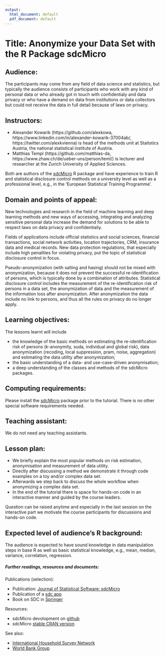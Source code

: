 ```yaml
---
output:
  html_document: default
  pdf_document: default
---
```

# Title: Anonymize your Data Set with the R Package sdcMicro


## Audience:

The participants may come from any field of data science and statistics, but typically the audience consists of participants who work with any kind of personal data or who already got in touch with confidentialy and data privacy or who have a demand on data from institutions or data collectors but could not receive the data in full detail because of laws on privacy.  

<!-- ideally -->
<!-- The audience is expected to have sound knowledge on the application of data manipulation steps in base R as well as basic statistical knowledge, e.g., mean, median, variance, correlation, regression. -->

## Instructors:

- Alexander Kowarik (https://github.com/alexkowa, https://www.linkedin.com/in/alexander-kowarik-37004ab/, https://twitter.com/alexkvienna) is head of the methods unit at Staitstics Austria, the national statistical institute of Austria.   
- Matthias Templ (https://github.com/matthias-da, https://www.zhaw.ch/de/ueber-uns/person/teml/) is lecturer and researcher at the Zurich University of Applied Sciences. 

Both are authors of the [sdcMicro](https://cran.r-project.org/package=sdcMicro) R package and have experience to train R and statistical disclosure control methods on a university level as well as a professional level, e.g., in the ‘European Statistical Training Programme’. 

## Domain and points of appeal:

New technologies and research in the field of machine learning and deep learning methods and new ways of accessing, integrating and analyzing sensitive personal data increase the demand for solutions to be able to respect laws on data privacy and confidentialiy. 

Fields of applications include official statistics and social sciences, financial transactions, social network activities, location trajectories, CRM, insurance data and medical records. 
New data protection regulations, that especially include high penalities for violating privacy, put the topic of statistical disclosure control in focus.

Pseudo-anonymization (with salting and hasing) should not be mixed with anonymization, because it does not prevent the successful re-identification of persons, which is typically done by a combination of attributes. Statistical disclosure control includes the measurement of the re-identification risk of persons in a data set, the anonymization of data and the measurement of the information loss after anonymization. 
After anonymization the data include no link to persons, and thus all the rules on privacy do no longer apply. 

<!-- # Points of appeal:  -->

<!-- ~75 words, describing what makes the proposed tutorial appealing to either audience from a broad range of backgrounds. If the tutorial content draws on examples from multiple fields/disciplines, the fields are identified and the tutorial is described in a way that is appealing to audience from those and related disciplines. -->



## Learning objectives:

<!-- The aim is to get a deep understanding of the classes and methods of the sdcMicro packages.  -->
<!-- Various popular methods are first explained and applied on complex data sets. -->
<!-- Afterwards we step back to discuss the whole workflow when anonymizing a complex data set. Interactively, together with the audience, we will anonymize one data set and show the results on risk and utility.   -->

The lessons learnt will include 

- the knowledge of the basic methods on estimating the re-identification risk of persons ($k$-anonymity, suda, individual and global risk), data anonymization (recoding, local suppression, pram, noise, aggregation) and estimating the data utility after anonymization;
- the basic understanding of a data- and use-case-driven anonymisation; 
- a deep understanding of the classes and methods of the sdcMicro packages. 

<!-- 100 – 200 words, describing the specific concepts and skills the audience can expect to have learned by attending the tutorial. Be sure to specify each learning objective succinctly. A well-drafted proposal would probably have 3-5 well-stated learning objectives. -->

## Computing requirements:

Please install the [sdcMicro](https://cran.r-project.org/package=sdcMicro) package prior to the tutorial. 
There is no other special software requirements needed. 

<!-- ~50 words, describing the minimum hardware configuration and software attendees should bring to the tutorial to benefit from the hands-on exercises given during the tutorial. -->

## Teaching assistant: 



We do not need any teaching assistants. 

<!-- will you be able to identify one-two individuals who can serve as teaching assistants? Will you need the conference committee to identify volunteers who can serve as teaching assistants? What subject matter expertise should such an individual have to help with any difficulties that the attendees might face in running the code examples being demonstrated? -->


## Lesson plan: 

- We briefly explain the most popular methods on risk estimation, anonymisation and measurement of data utility. 
- Directly after discussing a method we demonstrate it through code examples on a toy and/or complex data set. 
- Afterwards we step back to discuss the whole workflow when anonymizing a complex data set. 
- In the end of the tutorial there is space for hands-on code in an interactive manner and guided by the course leaders. 

Question can be raised anytime and especially in the last session on the interactive part we motivate the course participants for discussions and hands-on code.

## Expected level of audience’s R background:

The audience is expected to have sound knowledge in data manipulation steps in base R as well as basic statistical knowledge, e.g., mean, median, variance, correlation, regression.

##### Further readings, resources and documents:

Publications (selection):

- Publication: [Journal of Statistical Software: sdcMicro](https://www.jstatsoft.org/article/view/v067i04)
- Publication of a [sdc app](https://www.mdpi.com/1999-4893/12/9/191/htm)
- Book on SDC in [Springer](https://www.springer.com/de/book/9783319502700)

Resources:

- sdcMicro devolopment on [github](https://github.com/sdcTools/sdcMicro)
- sdcMicro [stable CRAN version](https://cran.r-project.org/web/packages/sdcMicro/index.html)

See also:

- [International Household Survey Network](http://www.ihsn.org/software/disclosure-control-toolbox)
- [World Bank Group](http://surveys.worldbank.org/sdcmicro)


<!-- ~50 words, a designation of beginner, intermediate, or advanced, and a short description of expected R-related skills. Other considerations:  ~ 100 words, describing any other constraints/needs the instructor might have that are relevant in delivering the learning experience to the attendees. If there are additional resources (available online) that the instructor things can help the audience to continue their learning beyond the tutorial, they can be included here, too. -->

<!-- (Call: https://user2020.r-project.org/news/2019/09/28/call-for-tutorials/) -->